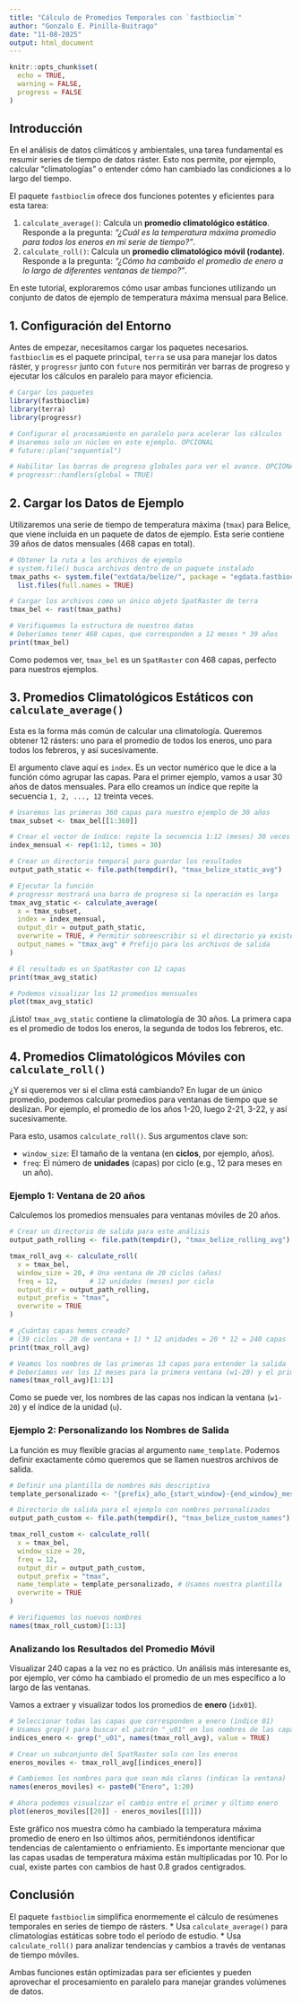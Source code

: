 ```yaml
---
title: "Cálculo de Promedios Temporales con `fastbioclim`"
author: "Gonzalo E. Pinilla-Buitrago"
date: "11-08-2025"
output: html_document
---
```


```r
knitr::opts_chunk$set(
  echo = TRUE, 
  warning = FALSE, 
  progress = FALSE
)
```

## Introducción

En el análisis de datos climáticos y ambientales, una tarea fundamental es resumir series de tiempo de datos ráster. Esto nos permite, por ejemplo, calcular "climatologías" o entender cómo han cambiado las condiciones a lo largo del tiempo.

El paquete `fastbioclim` ofrece dos funciones potentes y eficientes para esta tarea:

1.  `calculate_average()`: Calcula un **promedio climatológico estático**. Responde a la pregunta: *"¿Cuál es la temperatura máxima promedio para todos los eneros en mi serie de tiempo?"*.
2.  `calculate_roll()`: Calcula un **promedio climatológico móvil (rodante)**. Responde a la pregunta: *"¿Cómo ha cambaido el promedio de enero a lo largo de diferentes ventanas de tiempo?"*.

En este tutorial, exploraremos cómo usar ambas funciones utilizando un conjunto de datos de ejemplo de temperatura máxima mensual para Belice.

## 1. Configuración del Entorno

Antes de empezar, necesitamos cargar los paquetes necesarios. `fastbioclim` es el paquete principal, `terra` se usa para manejar los datos ráster, y `progressr` junto con `future` nos permitirán ver barras de progreso y ejecutar los cálculos en paralelo para mayor eficiencia.

```r
# Cargar los paquetes
library(fastbioclim)
library(terra)
library(progressr)

# Configurar el procesamiento en paralelo para acelerar los cálculos
# Usaremos solo un núcleo en este ejemplo. OPCIONAL
# future::plan("sequential")

# Habilitar las barras de progreso globales para ver el avance. OPCIONAL
# progressr::handlers(global = TRUE)
```

## 2. Cargar los Datos de Ejemplo

Utilizaremos una serie de tiempo de temperatura máxima (`tmax`) para Belice, que viene incluida en un paquete de datos de ejemplo. Esta serie contiene 39 años de datos mensuales (468 capas en total).

```r
# Obtener la ruta a los archivos de ejemplo
# system.file() busca archivos dentro de un paquete instalado
tmax_paths <- system.file("extdata/belize/", package = "egdata.fastbioclim") |>
  list.files(full.names = TRUE)

# Cargar los archivos como un único objeto SpatRaster de terra
tmax_bel <- rast(tmax_paths)

# Verifiquemos la estructura de nuestros datos
# Deberíamos tener 468 capas, que corresponden a 12 meses * 39 años
print(tmax_bel)
```

Como podemos ver, `tmax_bel` es un `SpatRaster` con 468 capas, perfecto para nuestros ejemplos.

## 3. Promedios Climatológicos Estáticos con `calculate_average()`

Esta es la forma más común de calcular una climatología. Queremos obtener 12 rásters: uno para el promedio de todos los eneros, uno para todos los febreros, y así sucesivamente.

El argumento clave aquí es `index`. Es un vector numérico que le dice a la función cómo agrupar las capas. Para el primer ejemplo, vamos a usar 30 años de datos mensuales. Para ello creamos un índice que repite la secuencia `1, 2, ..., 12` treinta veces.

```r
# Usaremos las primeras 360 capas para nuestro ejemplo de 30 años
tmax_subset <- tmax_bel[[1:360]]

# Crear el vector de índice: repite la secuencia 1:12 (meses) 30 veces (años)
index_mensual <- rep(1:12, times = 30)

# Crear un directorio temporal para guardar los resultados
output_path_static <- file.path(tempdir(), "tmax_belize_static_avg")

# Ejecutar la función
# progressr mostrará una barra de progreso si la operación es larga
tmax_avg_static <- calculate_average(
  x = tmax_subset,
  index = index_mensual,
  output_dir = output_path_static,
  overwrite = TRUE, # Permitir sobreescribir si el directorio ya existe
  output_names = "tmax_avg" # Prefijo para los archivos de salida
)

# El resultado es un SpatRaster con 12 capas
print(tmax_avg_static)

# Podemos visualizar los 12 promedios mensuales
plot(tmax_avg_static)
```

¡Listo! `tmax_avg_static` contiene la climatología de 30 años. La primera capa es el promedio de todos los eneros, la segunda de todos los febreros, etc.

## 4. Promedios Climatológicos Móviles con `calculate_roll()`

¿Y si queremos ver si el clima está cambiando? En lugar de un único promedio, podemos calcular promedios para ventanas de tiempo que se deslizan. Por ejemplo, el promedio de los años 1-20, luego 2-21, 3-22, y así sucesivamente.

Para esto, usamos `calculate_roll()`. Sus argumentos clave son:

*   `window_size`: El tamaño de la ventana (en **ciclos**, por ejemplo, años).
*   `freq`: El número de **unidades** (capas) por ciclo (e.g., 12 para meses en un año).

### Ejemplo 1: Ventana de 20 años

Calculemos los promedios mensuales para ventanas móviles de 20 años.

```r
# Crear un directorio de salida para este análisis
output_path_rolling <- file.path(tempdir(), "tmax_belize_rolling_avg")

tmax_roll_avg <- calculate_roll(
  x = tmax_bel,
  window_size = 20, # Una ventana de 20 ciclos (años)
  freq = 12,        # 12 unidades (meses) por ciclo
  output_dir = output_path_rolling,
  output_prefix = "tmax",
  overwrite = TRUE
)

# ¿Cuántas capas hemos creado?
# (39 ciclos - 20 de ventana + 1) * 12 unidades = 20 * 12 = 240 capas
print(tmax_roll_avg)

# Veamos los nombres de las primeras 13 capas para entender la salida
# Deberíamos ver los 12 meses para la primera ventana (w1-20) y el primero de la siguiente
names(tmax_roll_avg)[1:13]
```

Como se puede ver, los nombres de las capas nos indican la ventana (`w1-20`) y el índice de la unidad (`u`).

### Ejemplo 2: Personalizando los Nombres de Salida

La función es muy flexible gracias al argumento `name_template`. Podemos definir exactamente cómo queremos que se llamen nuestros archivos de salida.

```r
# Definir una plantilla de nombres más descriptiva
template_personalizado <- "{prefix}_año_{start_window}-{end_window}_mes_{idx_unit}"

# Directorio de salida para el ejemplo con nombres personalizados
output_path_custom <- file.path(tempdir(), "tmax_belize_custom_names")

tmax_roll_custom <- calculate_roll(
  x = tmax_bel,
  window_size = 20,
  freq = 12,
  output_dir = output_path_custom,
  output_prefix = "tmax",
  name_template = template_personalizado, # Usamos nuestra plantilla
  overwrite = TRUE
)

# Verifiquemos los nuevos nombres
names(tmax_roll_custom)[1:13]
```

### Analizando los Resultados del Promedio Móvil

Visualizar 240 capas a la vez no es práctico. Un análisis más interesante es, por ejemplo, ver cómo ha cambiado el promedio de un mes específico a lo largo de las ventanas.

Vamos a extraer y visualizar todos los promedios de **enero** (`idx01`).

```r
# Seleccionar todas las capas que corresponden a enero (índice 01)
# Usamos grep() para buscar el patrón "_u01" en los nombres de las capas
indices_enero <- grep("_u01", names(tmax_roll_avg), value = TRUE)

# Crear un subconjunto del SpatRaster solo con los eneros
eneros_moviles <- tmax_roll_avg[[indices_enero]]

# Cambiemos los nombres para que sean más claros (indican la ventana)
names(eneros_moviles) <- paste0("Enero", 1:20)

# Ahora podemos visualizar el cambio entre el primer y último enero
plot(eneros_moviles[[20]] - eneros_moviles[[1]])
```

Este gráfico nos muestra cómo ha cambiado la temperatura máxima promedio de enero en lso últimos años, permitiéndonos identificar tendencias de calentamiento o enfriamiento. Es importante mencionar que las capas usadas de temperatura máxima están multiplicadas por 10. Por lo cual, existe partes con cambios de hast 0.8 grados centigrados.

## Conclusión

El paquete `fastbioclim` simplifica enormemente el cálculo de resúmenes temporales en series de tiempo de rásters.
*   Usa `calculate_average()` para climatologías estáticas sobre todo el período de estudio.
*   Usa `calculate_roll()` para analizar tendencias y cambios a través de ventanas de tiempo móviles.

Ambas funciones están optimizadas para ser eficientes y pueden aprovechar el procesamiento en paralelo para manejar grandes volúmenes de datos.